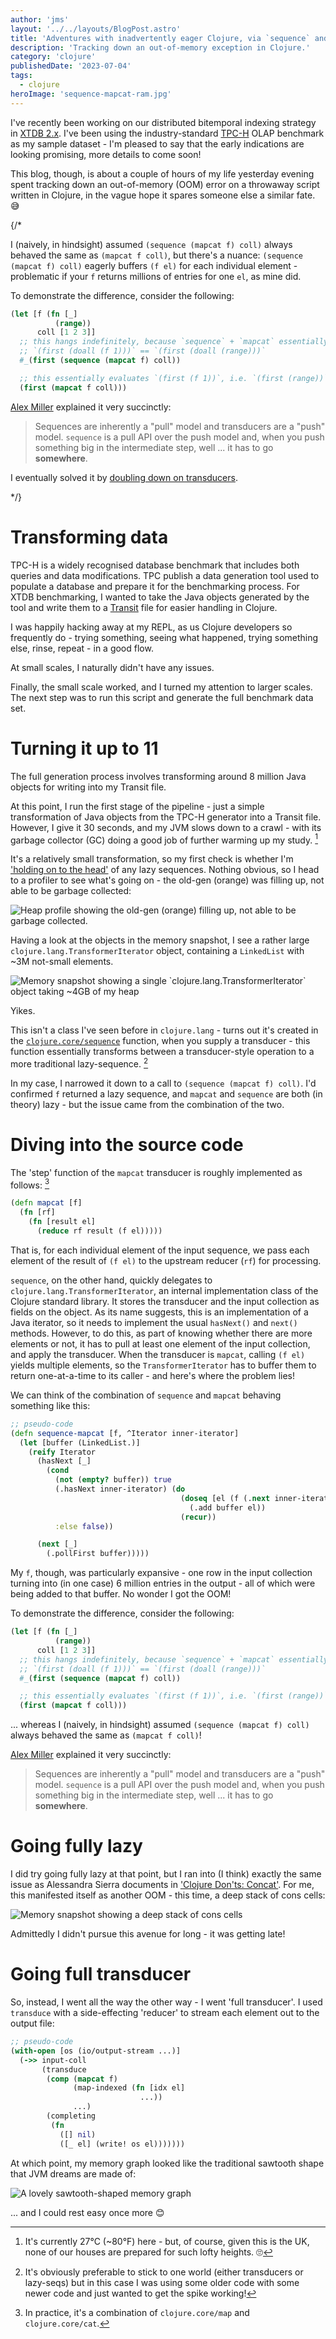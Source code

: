 ```yaml
---
author: 'jms'
layout: '../../layouts/BlogPost.astro'
title: 'Adventures with inadvertently eager Clojure, via `sequence` and `mapcat`'
description: 'Tracking down an out-of-memory exception in Clojure.'
category: 'clojure'
publishedDate: '2023-07-04'
tags:
  - clojure
heroImage: 'sequence-mapcat-ram.jpg'
---
```





I've recently been working on our distributed bitemporal indexing strategy in [XTDB 2.x](https://xtdb.com/v2). 
I've been using the industry-standard [TPC-H](https://www.tpc.org/tpch/) OLAP benchmark as my sample dataset - I'm pleased to say that the early indications are looking promising, more details to come soon!

This blog, though, is about a couple of hours of my life yesterday evening spent tracking down an out-of-memory (OOM) error on a throwaway script written in Clojure, in the vague hope it spares someone else a similar fate. 😅

{/* 

I (naively, in hindsight) assumed `(sequence (mapcat f) coll)` always behaved the same as `(mapcat f coll)`, but there's a nuance: `(sequence (mapcat f) coll)` eagerly buffers `(f el)` for each individual element - problematic if your `f` returns millions of entries for one `el`, as mine did.

To demonstrate the difference, consider the following:

``` clojure
(let [f (fn [_]
          (range))
      coll [1 2 3]]
  ;; this hangs indefinitely, because `sequence` + `mapcat` essentially evaluates
  ;; `(first (doall (f 1)))` == `(first (doall (range)))`
  #_(first (sequence (mapcat f) coll))

  ;; this essentially evaluates `(first (f 1))`, i.e. `(first (range))`, which returns `0`
  (first (mapcat f coll)))
```

[Alex Miller](https://github.com/puredanger) explained it very succinctly:

> Sequences are inherently a \"pull\" model and transducers are a \"push\" model. 
> `sequence` is a pull API over the push model and, when you push something big in the intermediate step, well ...​ it has to go **somewhere**.

I eventually solved it by [doubling down on transducers](#going-full-transducer).

*/}

# Transforming data

TPC-H is a widely recognised database benchmark that includes both queries and data modifications. 
TPC publish a data generation tool used to populate a database and prepare it for the benchmarking process. 
For XTDB benchmarking, I wanted to take the Java objects generated by the tool and write them to a [Transit](https://github.com/cognitect/transit-format) file for easier handling in Clojure.

I was happily hacking away at my REPL, as us Clojure developers so frequently do - trying something, seeing what happened, trying something else, rinse, repeat - in a good flow. 

At small scales, I naturally didn't have any issues.

Finally, the small scale worked, and I turned my attention to larger scales. 
The next step was to run this script and generate the full benchmark data set.

# Turning it up to 11

The full generation process involves transforming around 8 million Java objects for writing into my Transit file.

At this point, I run the first stage of the pipeline - just a simple transformation of Java objects from the TPC-H generator into a Transit file. 
However, I give it 30 seconds, and my JVM slows down to a crawl - with its garbage collector (GC) doing a good job of further warming up my study. [^1]

It's a relatively small transformation, so my first check is whether I'm [\'holding on to the head\'](https://clojure.org/reference/lazy#_dont_hang_onto_your_head) of any lazy sequences. 
Nothing obvious, so I head to a profiler to see what's going on - the old-gen (orange) was filling up, not able to be garbage collected:

<Image alt="Heap profile showing the old-gen (orange) filling up, not able to be garbage collected." src={heap1} />

Having a look at the objects in the memory snapshot, I see a rather large `clojure.lang.TransformerIterator` object, containing a `LinkedList` with \~3M not-small elements.

<Image alt="Memory snapshot showing a single `clojure.lang.TransformerIterator` object taking ~4GB of my heap" src={xfIterator} />

Yikes.

This isn't a class I've seen before in `clojure.lang` - turns out it's created in the [`clojure.core/sequence`](https://clojuredocs.org/clojure.core/sequence) function, when you supply a transducer - this function essentially transforms between a transducer-style operation to a more traditional lazy-sequence. [^2]

In my case, I narrowed it down to a call to `(sequence (mapcat f) coll)`. 
I'd confirmed `f` returned a lazy sequence, and `mapcat` and `sequence` are both (in theory) lazy - but the issue came from the combination of the two.

# Diving into the source code

The \'step\' function of the `mapcat` transducer is roughly implemented as follows: [^3]

``` clojure
(defn mapcat [f]
  (fn [rf]
    (fn [result el]
      (reduce rf result (f el)))))
```

That is, for each individual element of the input sequence, we pass each element of the result of `(f el)` to the upstream reducer (`rf`) for processing.

`sequence`, on the other hand, quickly delegates to `clojure.lang.TransformerIterator`, an internal implementation class of the Clojure standard library. 
It stores the transducer and the input collection as fields on the object. 
As its name suggests, this is an implementation of a Java iterator, so it needs to implement the usual `hasNext()` and `next()` methods. 
However, to do this, as part of knowing whether there are more elements or not, it has to pull at least one element of the input collection, and apply the transducer. 
When the transducer is `mapcat`, calling `(f el)` yields multiple elements, so the `TransformerIterator` has to buffer them to return one-at-a-time to its caller - and here's where the problem lies!

We can think of the combination of `sequence` and `mapcat` behaving something like this:

``` clojure
;; pseudo-code
(defn sequence-mapcat [f, ^Iterator inner-iterator]
  (let [buffer (LinkedList.)]
    (reify Iterator
      (hasNext [_]
        (cond
          (not (empty? buffer)) true
          (.hasNext inner-iterator) (do
                                      (doseq [el (f (.next inner-iterator))]
                                        (.add buffer el))
                                      (recur))
          :else false))

      (next [_]
        (.pollFirst buffer)))))
```

My `f`, though, was particularly expansive - one row in the input collection turning into (in one case) 6 million entries in the output - all of which were being added to that buffer. No wonder I got the OOM!

To demonstrate the difference, consider the following:

``` clojure
(let [f (fn [_]
          (range))
      coll [1 2 3]]
  ;; this hangs indefinitely, because `sequence` + `mapcat` essentially evaluates
  ;; `(first (doall (f 1)))` == `(first (doall (range)))`
  #_(first (sequence (mapcat f) coll))

  ;; this essentially evaluates `(first (f 1))`, i.e. `(first (range))`, which returns `0`
  (first (mapcat f coll)))
```

\... whereas I (naively, in hindsight) assumed `(sequence (mapcat f) coll)` always behaved the same as `(mapcat f coll)`!

[Alex Miller](https://github.com/puredanger) explained it very succinctly:

> Sequences are inherently a \"pull\" model and transducers are a \"push\" model. 
> `sequence` is a pull API over the push model and, when you push something big in the intermediate step, well ...​ it has to go **somewhere**.

# Going fully lazy

I did try going fully lazy at that point, but I ran into (I think) exactly the same issue as Alessandra Sierra documents in [\'Clojure Don'ts: Concat\'](https://stuartsierra.com/2015/04/26/clojure-donts-concat). 
For me, this manifested itself as another OOM - this time, a deep stack of cons cells:

<Image alt="Memory snapshot showing a deep stack of cons cells" src={concat} />

Admittedly I didn't pursue this avenue for long - it was getting late!

# Going full transducer

So, instead, I went all the way the other way - I went \'full transducer\'. 
I used `transduce` with a side-effecting \'reducer\' to stream each element out to the output file:

``` clojure
;; pseudo-code
(with-open [os (io/output-stream ...)]
  (->> input-coll
       (transduce
        (comp (mapcat f)
              (map-indexed (fn [idx el]
                             ...))
              ...)
        (completing
         (fn
           ([] nil)
           ([_ el] (write! os el)))))))
```

At which point, my memory graph looked like the traditional sawtooth shape that JVM dreams are made of:

<Image alt="A lovely sawtooth-shaped memory graph" src={sawtooth} />

\... and I could rest easy once more 😊

[^1]: It's currently 27°C (\~80°F) here - but, of course, given this is the UK, none of our houses are prepared for such lofty heights. 🙄

[^2]: It's obviously preferable to stick to one world (either transducers or lazy-seqs) but in this case I was using some older code with some newer code and just wanted to get the spike working!

[^3]: In practice, it's a combination of `clojure.core/map` and `clojure.core/cat`.
